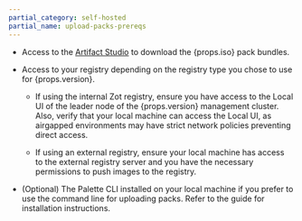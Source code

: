 ```yaml
---
partial_category: self-hosted
partial_name: upload-packs-prereqs
---
```


- Access to the [Artifact Studio](https://artifact-studio.spectrocloud.com/) to download the {props.iso} pack bundles.

- Access to your registry depending on the registry type you chose to use for {props.version}.

  - If using the internal Zot registry, ensure you have access to the Local UI of the leader node of the {props.version} management cluster. Also, verify that your local machine can access the Local UI, as airgapped environments may have strict network policies preventing direct access.

  - If using an external registry, ensure your local machine has access to the external registry server and you have the necessary permissions to push images to the registry.

- (Optional) The Palette CLI installed on your local machine if you prefer to use the command line for uploading packs. Refer to the <VersionedLink text="Palette CLI" url="/automation/palette-cli"/> guide for installation instructions.